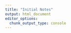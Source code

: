 ```yaml
---
title: "Initial Notes"
output: html_document
editor_options: 
  chunk_output_type: console
---
```


